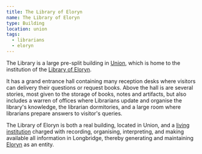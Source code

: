 ```yaml
---
title: The Library of Eloryn
name: The Library of Eloryn
type: Building
location: union
tags:
  - librarians
  - eloryn
---
```

The Library is a large pre-split building in [Union](location:union), which
is home to the institution of the [Library of Eloryn](lore:library-of-eloryn).

It has a grand entrance hall containing many reception desks where visitors can
delivery their questions or request books. Above the hall is are several
stories, most given to the storage of books, notes and artifacts, but also
includes a warren of offices where Librarians update and organise the library's
knowledge, the librarian dormitories, and a large room where librarians prepare
answers to visitor's queries.

The Library of Eloryn is both a real building, located in Union, and a
[living institution](lore:library-of-eloryn) charged with recording,
organising, interpreting, and making available all information in Longbridge,
thereby generating and maintaining [Eloryn](lore:eloryn) as an entity.
